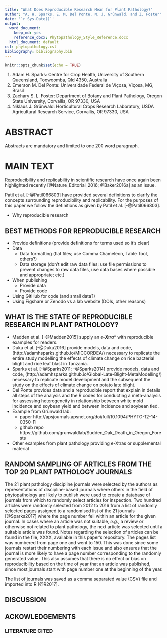```yaml
---
title: "What Does Reproducible Research Mean for Plant Pathology?"
author: "A. H. Sparks, E. M. Del Ponte, N. J. Grünwald, and Z. Foster"
date: '`r Sys.Date()`'
output:
  word_document:
    keep_md: yes
    reference_docx: Phytopathology_Style_Reference.docx
  html_document: default
csl: phytopathology.csl
bibliography: bibliography.bib
---
```


```r
knitr::opts_chunk$set(echo = TRUE)
```
1. Adam H. Sparks: Centre for Crop Health, University of Southern Queensland, Toowoomba, Qld 4350, Australia
2. Emerson M. Del Ponte: Universidade Federal de Viçosa, Viçosa, MG, Brasil
3. Zachary S. L. Foster: Department of Botany and Plant Pathology, Oregon State University, Corvallis, OR 97330, USA
4. Niklaus J. Grünwald: Horticultural Crops Research Laboratory, USDA Agricultural Research Service, Corvallis, OR 97330, USA


# ABSTRACT

Abstracts are mandatory and limited to one 200 word paragraph.

# MAIN TEXT
Reproducibility and replicability in scientific research have once again been
highlighted recently [@Nature_Editorial_2016; @Baker2016a] as an issue.

Patil et al. [-@Patil066803] have provided several definitions to clarify the
concepts surrounding reproducibility and replicability. For the purposes of this
paper we follow the definitions as given by Patil et al. [-@Patil066803].

* Why reproducible research

## BEST METHODS FOR REPRODUCIBLE RESEARCH
* Provide definitions (provide definitions for terms used so it's clear)
* Data
  * Data formatting (flat files; use Comma Chameleon, Table Tool, others?)
  * Data storage (don't edit raw data files; use file permissions to prevent changes to raw data files, use data bases where possible and appropriate; etc.)
* When publishing
  * Provide data
  * Provide code
* Using GitHub for code (and small data?)
* Using Figshare or Zenodo vs a lab website (DOIs, other reasons)

## WHAT IS THE STATE OF REPRODUCIBLE RESEARCH IN PLANT PATHOLOGY?
* Madden et al. [-@Madden2015] supply an *e-**X**tra*\* with reproducible examples
for readers.
* Duku et al. [-@Duku2016] provide models, data and code, (http://adamhsparks.github.io/MICCORDEA/) necessary to
replicate the entire study modelling the effects of climate change on rice
bacterial blight and rice leaf blast in Tanzania.
* Sparks et al. [-@Sparks2011; -@Sparks2014] provide models, data and code, (http://adamhsparks.github.io/Global-Late-Blight-MetaModelling/)
necessary to replicate model development and the subsequent the study on the effects of climate change on potato late blight.
* Del Ponte provides data and a reproducible report that explain in details all steps of the analysis and the R codes for conducting a meta-analysis for assessing heterogeneity in relationship between white mold incidence and soybean yield and between incidence and soybean tied.
* Example from Grünwald lab: 
  - paper http://apsjournals.apsnet.org/doi/full/10.1094/PHYTO-12-14-0350-FI
  - github repo https://github.com/grunwaldlab/Sudden_Oak_Death_in_Oregon_Forests
* Other examples from plant pathology providing e-Xtras or supplemental material

## RANDOM SAMPLING OF ARTICLES FROM THE TOP 20 PLANT PATHOLOGY JOURNALS
The 21 plant pathology discipline journals were selected by the authors as representations of discipline-based journals where others in the field of phytopathology are likely to publish were used to create a database of journals from which to randomly select articles for inspection. Two hundred articles were randomly selected from 2012 to 2016 from a list of randomly selected pages assigned to a randomised list of the 21 journals [@Sparks2017] where the page number fell within an article for the given journal. In cases where an article was not suitable, _e.g._, a review or otherwise not related to plant pathology, the next article was selected until a suitable article was found. Notes regarding the selection of articles can be found in the file, XXXX, available in this paper's repository. The pages list was numbered from page one and went to 150. This was done since some journals restart their numbering with each issue and also ensures that the journal is more likely to have a page number corresponding to the randomly generated value. This also assumes that there is no effect or bias on reproducibility based on the time of year that an article was published, since most journals start with page number one at the beginning of the year.

The list of journals was saved as a comma separated value (CSV) file and imported into R [@R2017]. 

## DISCUSSION

## ACKOWLEDGEMENTS

### LITERATURE CITED

